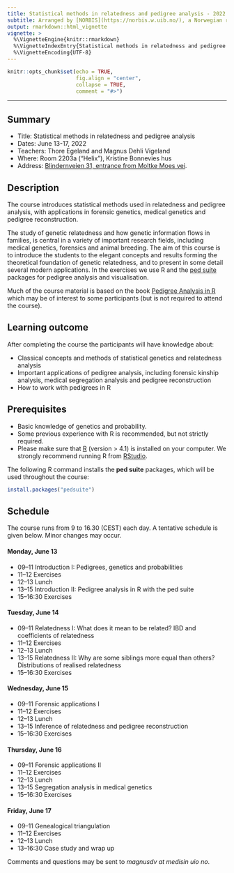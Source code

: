 ```yaml
---
title: Statistical methods in relatedness and pedigree analysis - 2022
subtitle: Arranged by [NORBIS](https://norbis.w.uib.no/), a Norwegian research school in bioinformatics, biostatistics and systems biology.
output: rmarkdown::html_vignette
vignette: >
  %\VignetteEngine{knitr::rmarkdown}
  %\VignetteIndexEntry{Statistical methods in relatedness and pedigree analysis - 2022}
  %\VignetteEncoding{UTF-8}
---
```


```r
knitr::opts_chunk$set(echo = TRUE, 
                      fig.align = "center",
                      collapse = TRUE,
                      comment = "#>")
```

----

## Summary

* Title: Statistical methods in relatedness and pedigree analysis
* Dates: June 13-17, 2022
* Teachers: Thore Egeland and Magnus Dehli Vigeland
* Where: Room 2203a ("Helix"), Kristine Bonnevies hus
* Address: [Blindernveien 31, entrance from Moltke Moes vei](https://www.uio.no/english/about/getting-around/areas/blindern/bl18/).

## Description
The course introduces statistical methods used in relatedness and pedigree analysis, with applications in forensic genetics, medical genetics and pedigree reconstruction.

The study of genetic relatedness and how genetic information flows in families, is central in a variety of important research fields, including medical genetics, forensics and animal breeding. The aim of this course is to introduce the students to the elegant concepts and results forming the theoretical foundation of genetic relatedness, and to present in some detail several modern applications. In the exercises we use R and the [ped suite](https://magnusdv.github.io/pedsuite/index.html) packages for pedigree analysis and visualisation.

Much of the course material is based on the book [Pedigree Analysis in R](https://www.elsevier.com/books/pedigree-analysis-in-r/vigeland/978-0-12-824430-2) which may be of interest to some participants (but is not required to attend the course).

## Learning outcome
After completing the course the participants will have knowledge about:

* Classical concepts and methods of statistical genetics and relatedness analysis
* Important applications of pedigree analysis, including forensic kinship analysis, medical segregation analysis and pedigree reconstruction
* How to work with pedigrees in R

## Prerequisites
 
 * Basic knowledge of genetics and probability. 
 * Some previous experience with R is recommended, but not strictly required.
 * Please make sure that [R](www.r-project.org) (version > 4.1) is installed on your computer. We strongly recommend running R from [RStudio](https://www.rstudio.com/products/rstudio/download/).

The following R command installs the **ped suite** packages, which will be used throughout the course:

```r
install.packages("pedsuite")
```

## Schedule
The course runs from 9 to 16.30 (CEST) each day. A tentative schedule is given below. Minor changes may occur.

#### Monday, June 13

* 09--11 Introduction I: Pedigrees, genetics and probabilities
* 11--12 Exercises
* 12--13 Lunch
* 13--15 Introduction II: Pedigree analysis in R with the ped suite
* 15--16:30 Exercises

#### Tuesday, June 14

* 09--11 Relatedness I: What does it mean to be related? IBD and coefficients of relatedness
* 11--12 Exercises
* 12--13 Lunch
* 13--15 Relatedness II: Why are some siblings more equal than others? Distributions of realised relatedness
* 15--16:30 Exercises

#### Wednesday, June 15

* 09--11 Forensic applications I
* 11--12 Exercises
* 12--13 Lunch
* 13--15 Inference of relatedness and pedigree reconstruction
* 15--16:30 Exercises

#### Thursday, June 16

* 09--11 Forensic applications II
* 11--12 Exercises
* 12--13 Lunch
* 13--15 Segregation analysis in medical genetics
* 15--16:30 Exercises

#### Friday, June 17

* 09--11 Genealogical triangulation
* 11--12 Exercises
* 12--13 Lunch
* 13--16:30 Case study and wrap up

Comments and questions may be sent to *magnusdv at medisin uio no*.
